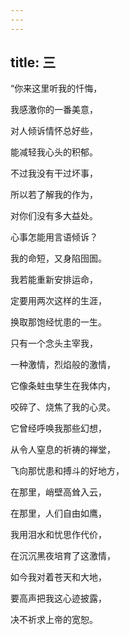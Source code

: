 ```yaml
---
---
---
```

title: 三
---




“你来这里听我的忏悔，

我感激你的一番美意，

对人倾诉情怀总好些，

能减轻我心头的积郁。

不过我没有干过坏事，

所以若了解我的作为，

对你们没有多大益处。

心事怎能用言语倾诉？

我的命短，又身陷囹圄。

我若能重新安排运命，

定要用两次这样的生涯，

换取那饱经忧患的一生。

只有一个念头主宰我，

一种激情，烈焰般的激情，

它像条蛀虫孳生在我体内，

咬碎了、烧焦了我的心灵。

它曾经呼唤我那些幻想，

从令人窒息的祈祷的禅堂，

飞向那忧患和搏斗的好地方，

在那里，峭壁高耸入云，

在那里，人们自由如鹰，

我用泪水和忧思作代价，

在沉沉黑夜培育了这激情，

如今我对着苍天和大地，

要高声把我这心迹披露，

决不祈求上帝的宽恕。